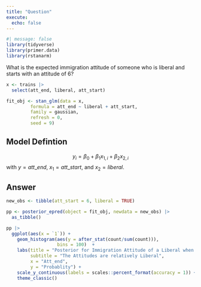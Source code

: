 ```yaml
---
title: "Question"
execute: 
  echo: false
---
```


```r
#| message: false
library(tidyverse)
library(primer.data)
library(rstanarm)
```

What is the expected immigration attitude of someone who is liberal and starts with an attitude of 6? 

```r
x <- trains |> 
  select(att_end, liberal, att_start) 
```

```r
fit_obj <- stan_glm(data = x, 
         formula = att_end ~ liberal + att_start, 
         family = gaussian, 
         refresh = 0,
         seed = 9)
```

## Model Defintion
$$y_i = \beta_0  + \beta_1 x_{1,i} + \beta_2 x_{2,i}$$ 
with $y = att\_end$, $x_1 = att\_start$, and $x_2 = liberal$.


## Answer

```r
new_obs <- tibble(att_start = 6, liberal = TRUE)
```

```r
pp <- posterior_epred(object = fit_obj, newdata = new_obs) |>
  as_tibble() 
```

```r
pp |> 
  ggplot(aes(x = `1`)) +
    geom_histogram(aes(y = after_stat(count/sum(count))),
                   bins = 100)  +
    labs(title = "Posterior for Immigration Attitude of a Liberal when Att_start is 6",
         subtitle = "The Attitudes are relatively Liberal",
         x = "Att_end",
         y = "Probablity") +
    scale_y_continuous(labels = scales::percent_format(accuracy = 1)) +
    theme_classic()
```







